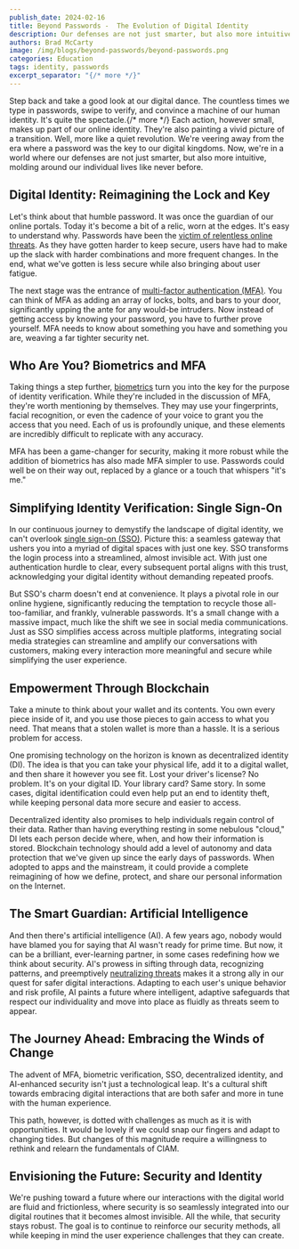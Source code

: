 ```yaml
---
publish_date: 2024-02-16
title: Beyond Passwords -  The Evolution of Digital Identity
description: Our defenses are not just smarter, but also more intuitive, molding around our individual lives like never before.
authors: Brad McCarty
image: /img/blogs/beyond-passwords/beyond-passwords.png
categories: Education
tags: identity, passwords
excerpt_separator: "{/* more */}"
---
```

Step back and take a good look at our digital dance. The countless times we type in passwords, swipe to verify, and convince a machine of our human identity. It's quite the spectacle.{/* more */} Each action, however small, makes up part of our online identity. They're also painting a vivid picture of a transition. Well, more like a quiet revolution. We're veering away from the era where a password was the key to our digital kingdoms. Now, we're in a world where our defenses are not just smarter, but also more intuitive, molding around our individual lives like never before.

## Digital Identity: Reimagining the Lock and Key

Let's think about that humble password. It was once the guardian of our online portals. Today it's become a bit of a relic, worn at the edges. It's easy to understand why. Passwords have been the [victim of relentless online threats](/blog/password-history). As they have gotten harder to keep secure, users have had to make up the slack with harder combinations and more frequent changes. In the end, what we've gotten is less secure while also bringing about user fatigue.

The next stage was the entrance of [multi-factor authentication (MFA)](/articles/authentication/multi-factor-authentication). You can think of MFA as adding an array of locks, bolts, and bars to your door, significantly upping the ante for any would-be intruders. Now instead of getting access by knowing your password, you have to further prove yourself. MFA needs to know about something you have and something you are, weaving a far tighter security net.

## Who Are You? Biometrics and MFA

Taking things a step further, [biometrics](/glossary/biometrics) turn you into the key for the purpose of identity verification. While they're included in the discussion of MFA, they're worth mentioning by themselves. They may use your fingerprints, facial recognition, or even the cadence of your voice to grant you the access that you need. Each of us is profoundly unique, and these elements are incredibly difficult to replicate with any accuracy.

MFA has been a game-changer for security, making it more robust while the addition of biometrics has also made MFA simpler to use. Passwords could well be on their way out, replaced by a glance or a touch that whispers "it's me."

## Simplifying Identity Verification: Single Sign-On

In our continuous journey to demystify the landscape of digital identity, we can't overlook [single sign-on (SSO)](blog/how-sso-works). Picture this: a seamless gateway that ushers you into a myriad of digital spaces with just one key. SSO transforms the login process into a streamlined, almost invisible act. With just one authentication hurdle to clear, every subsequent portal aligns with this trust, acknowledging your digital identity without demanding repeated proofs.

But SSO's charm doesn't end at convenience. It plays a pivotal role in our online hygiene, significantly reducing the temptation to recycle those all-too-familiar, and frankly, vulnerable passwords. It's a small change with a massive impact, much like the shift we see in social media communications. Just as SSO simplifies access across multiple platforms, integrating social media strategies can streamline and amplify our conversations with customers, making every interaction more meaningful and secure while simplifying the user experience.

## Empowerment Through Blockchain

Take a minute to think about your wallet and its contents. You own every piece inside of it, and you use those pieces to gain access to what you need. That means that a stolen wallet is more than a hassle. It is a serious problem for access.

One promising technology on the horizon is known as decentralized identity (DI). The idea is that you can take your physical life, add it to a digital wallet, and then share it however you see fit. Lost your driver's license? No problem. It's on your digital ID. Your library card? Same story. In some cases, digital identification could even help put an end to identity theft, while keeping personal data more secure and easier to access.

Decentralized identity also promises to help individuals regain control of their data. Rather than having everything resting in some nebulous "cloud," DI lets each person decide where, when, and how their information is stored. Blockchain technology should add a level of autonomy and data protection that we've given up since the early days of passwords. When adopted to apps and the mainstream, it could provide a complete reimagining of how we define, protect, and share our personal information on the Internet.

## The Smart Guardian: Artificial Intelligence

And then there's artificial intelligence (AI). A few years ago, nobody would have blamed you for saying that AI wasn't ready for prime time. But now, it can be a brilliant, ever-learning partner, in some cases redefining how we think about security. AI's prowess in sifting through data, recognizing patterns, and preemptively [neutralizing threats](/features/advanced-threat-detection) makes it a strong ally in our quest for safer digital interactions. Adapting to each user's unique behavior and risk profile, AI paints a future where intelligent, adaptive safeguards that respect our individuality and move into place as fluidly as threats seem to appear.

## The Journey Ahead: Embracing the Winds of Change

The advent of MFA, biometric verification, SSO, decentralized identity, and AI-enhanced security isn't just a technological leap. It's a cultural shift towards embracing digital interactions that are both safer and more in tune with the human experience.

This path, however, is dotted with challenges as much as it is with opportunities. It would be lovely if we could snap our fingers and adapt to changing tides. But changes of this magnitude require a willingness to rethink and relearn the fundamentals of CIAM.

## Envisioning the Future: Security and Identity

We're pushing toward a future where our interactions with the digital world are fluid and frictionless, where security is so seamlessly integrated into our digital routines that it becomes almost invisible. All the while, that security stays robust. The goal is to continue to reinforce our security methods, all while keeping in mind the user experience challenges that they can create.
